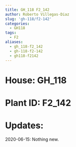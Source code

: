 ```yaml
---
title: GH_118 F2_142
author: Roberto Villegas-Diaz
slug: 'gh-118/f2-142'
categories:
  - GH118
tags:
  - F2
aliases:
  - gh_118-f2_142
  - gh-118-f2-142
  - gh118-f2142
---
```


# **House**: GH_118
# **Plant ID**: F2_142
# **Updates**: 
2020-06-15: Nothing new.
